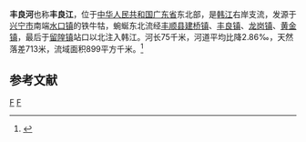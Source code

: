 {{Infobox river
| name               = 丰良河
| name_native        = 
| image              = 
| image_size         = 
| image_caption      = 
| river_system       = [[韩江|韩江]]流域
| progression        = 
| source1_location   = [[广东省|广东省]][[兴宁市|兴宁市]][[水口镇_(兴宁市)|水口镇]]铁牛牯
| mouth_location     = 广东省[[丰顺县|丰顺县]][[留隍镇|留隍镇]]站口韩江
| altitude_difference= 
| basin_size         = 899 km<sup>2</sup>
| basin_countries    = {{PRC}}
| basin_cities       = 丰顺县
| basin_landmarks    = 
| basin_population   = 
<!---------------------- PHYSIOGNOMY -->
| length             = 75 km
| width_min          = 
| width_avg          =
| width_max          = 
| discharge1_location= 
| discharge1_min     = 0.03 m<sup>3</sup>/s
| discharge1_avg     = 
| discharge1_max     = 1690 m<sup>3</sup>/s
| tributaries_left   = [[白溪_(丰良河)|白溪]]、[[龙溪_(丰良河)|龙溪]]
| tributaries_right  = 璜溪水、仙洞口水
| waterbodies        = 
| waterfalls         = 
| bridges            = 
| ports              = 
}}
'''丰良河'''也称'''丰良江'''，位于[[中华人民共和国|中华人民共和国]][[广东省|广东省]]东北部，是[[韩江|韩江]]右岸支流，发源于[[兴宁市|兴宁市]]南端[[水口镇_(兴宁市)|水口镇]]的铁牛牯，蜿蜒东北流经[[丰顺县|丰顺县]][[建桥镇|建桥镇]]、[[丰良镇|丰良镇]]、[[龙岗镇_(丰顺县)|龙岗镇]]、[[黄金镇_(丰顺县)|黄金镇]]，最后于[[留隍镇|留隍镇]]站口以北注入韩江。河长75千米，河道平均比降2.86‰，天然落差713米，流域面积899平方千米。<ref name="中国河湖大典">{{cite book |author=《[[中国河湖大典|中国河湖大典]]》编纂委员会 |title=《中国河湖大典·珠江卷》 |year=2013年1月 |publisher=中国水利水电出版社 |location=北京 |pages=346页|isbn= 978-7-5170-0561-2 }}</ref>

== 参考文献 ==
{{Reflist}}

{{韩江水系}}

[[Category:韩江水系|F]]
[[Category:广东河流|F]]